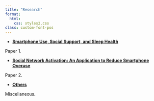 ```yaml
---
title: "Research"
format:
  html:
    css: styles2.css
class: custom-font-pos
---
```


-   **[Smartphone Use, Social Support, and Sleep Health](ProjectBlog/paper1.qmd)**

Paper 1.

-   **[Social Network Activation: An Application to Reduce Smartphone Overuse](ProjectBlog/paper2.qmd)**

Paper 2.

-   **[Others](ProjectBlog/others.qmd)**

Miscellaneous.
